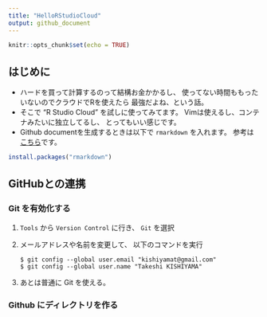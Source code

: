 ```yaml
---
title: "HelloRStudioCloud"
output: github_document
---
```


```r
knitr::opts_chunk$set(echo = TRUE)
```

## はじめに

* ハードを買って計算するのって結構お金かかるし、
  使ってない時間ももったいないのでクラウドでRを使えたら
  最強だよね、という話。
* そこで "R Studio Cloud" を試しに使ってみてます。
  Vimは使えるし、コンテナみたいに独立してるし、
  とってもいい感じです。
* Github documentを生成するときは以下で
  `rmarkdown` を入れます。
  参考は[こちら](https://rmarkdown.rstudio.com/github_document_format.html)です。
  
```r
install.packages("rmarkdown")
```

## GitHubとの連携

### Git を有効化する

1. `Tools` から `Version Control` に行き、 `Git` を選択
1. メールアドレスや名前を変更して、
   以下のコマンドを実行
   ```shell
   $ git config --global user.email "kishiyamat@gmail.com"
   $ git config --global user.name "Takeshi KISHIYAMA"
   ```
1. あとは普通に Git を使える。

### Github にディレクトリを作る

